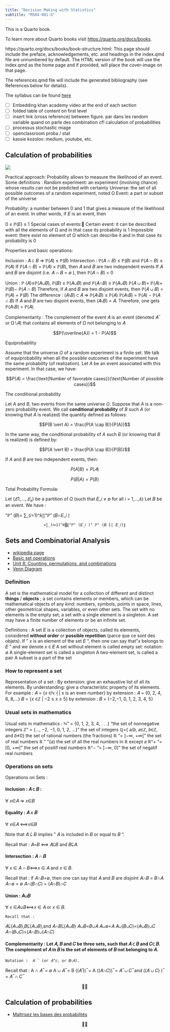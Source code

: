 ```yaml
---
title: "Decision Making with Statistics"
subtitle: "MS04-001-G"
---
```



This is a Quarto book.

To learn more about Quarto books visit <https://quarto.org/docs/books>.

https://quarto.org/docs/books/book-structure.html: This page should include the preface, acknowledgements, etc. and headings in the index.qmd file are unnumbered by default. The HTML version of the book will use the index.qmd as the home page and if provided, will place the cover-image on that page.

The references.qmd file will include the generated bibliography (see References below for details).





The syllabus can be found [here](syllabus.qmd)

- [ ] Embedding khan academy video at the end of each section
- [ ] folded table of content on first level
- [ ] insert link (cross reference) between figure. par dans les random variable quand on parle des combination cf! calculation of probabilities
- [ ] processus stochastic miage
- [ ] openclassroom proba / stat
- [ ] kassie kozolov: medium, youtube, etc.


## Calculation of probabilities 

![](../img/dice_map.jpg)

Practical approach: 
Probability allows to measure the likelihood of an event. 
Some definitions : 
Random experiment: an experiment (involving chance) whose results can not be predicted with certainty 
Universe: the set of all possible outcomes of a random experiment, noted Ω 
Event: a part or subset of the universe

Probability: a number between 0 and 1 that gives a measure of the likelihood of an event. In other words, if 𝐸 is an event, then  

0 ≤ ℙ(𝐸) ≤ 1 
Special cases of events:
Certain event: it can be described with all the elements of Ω and in that case its probability is 1 
Impossible event: there exist no element of Ω which can describe it and in that case its probability is 0 


Properties and basic operations: 

Inclusion : 
𝐴 ⊂ 𝐵 ⇒ ℙ(𝐴) ≤ ℙ(𝐵) 
Intersection :
 ℙ(𝐴 ∩ 𝐵) ≤ ℙ(𝐵)  and  ℙ(𝐴 ∩ 𝐵) ≤ ℙ(𝐴) 
If ℙ(𝐴 ∩ 𝐵) = ℙ(𝐴) × ℙ(𝐵), then 𝐴 and 𝐵  are  two independent events
If  𝐴  and  𝐵  are disjoint (i.e.  𝐴 ∩ 𝐵 = ∅ ), then ℙ(𝐴 ∩ 𝐵) = 0

Union :
 ℙ (𝐴)≤ℙ(𝐴∪𝐵),    ℙ(𝐵) ≤ ℙ(𝐴∪𝐵)   and   ℙ(𝐴∩𝐵) ≤ ℙ(𝐴∪𝐵) 
 ℙ(𝐴 ∪ 𝐵)= ℙ(𝐴)+ ℙ(𝐵)− ℙ(𝐴 ∩ 𝐵)
	Therefore, if 𝐴 and 𝐵  are  two disjoint events, 
	then ℙ(𝐴 ∪ 𝐵) = ℙ(𝐴) + ℙ(𝐵) 
 The difference : 
 (𝐴\∖𝐵) ⊂ 𝐴 ⇒ ℙ(𝐴\∖𝐵) ≤ ℙ(𝐴) 
 ℙ(𝐴\∖𝐵) = ℙ(𝐴) − ℙ(𝐴 ∩ 𝐵) 
If 𝐴 and 𝐵  are  two disjoint events, then (𝐴\∖𝐵) = 𝐴. 
Therefore, one gets ℙ(𝐴\∖𝐵) = ℙ(𝐴). 

Complementarity : 
The complement of the event 𝐴 is an event (denoted 𝐴 ̅ or Ω\∖𝐴) that contains all elements of Ω not belonging to 𝐴 

$$P(\overline{A}) = 1 - P(A)$$

Equiprobability

Assume that the universe $\Omega$ of a random experiment is a finite set. We talk of equiprobability when all the possible outcomes of the experiment have the same probability (of realization). Let $A$ be an event associated with this experiment. In that case, we have:

$$P(𝐴) = \frac{\text{Number of favorable cases}}{\text{Number of possible cases}}$$

The conditional probability

Let $A$ and $B$, two events from the same universe $\Omega$. Suppose that $A$ is a non-zero probability event. We call **conditional probability** of $B$ such $A$ (or knowing that $A$ is realized) the quantity defined as follows:

$$P(B \vert A) = \frac{P(A \cap B)}{P(A)}$$

In the same way, the conditional probability of $A$ such $B$ (or knowing that $B$ is realized) is defined by:

$$P(A \vert B) = \frac{P(A \cap B)}{P(B)}$$

If $A$ and $B$ are two independent events, then:

$$P(A \vert B) = P(𝐴)$$

$$P(B \vert A) = P(B)$$

Total Probability Formula:

Let $\{𝐸1, ..., 𝐸_𝑘\}$ be a partition of $\Omega$ (such that  𝐸_𝑖  ≠ ∅ for all 𝑖 = 1,…,𝑘) 
Let 𝐵 be an event. We have : 

"ℙ" (𝐵)= ∑_(𝑖=1)^𝑘▒"ℙ" (𝐵∩𝐸_𝑖 )   
                  
                     =∑_(𝑖=1)^𝑘▒〖"ℙ" (𝐸_𝑖 )" ℙ" (𝐵 ┤| 𝐸_𝑖)〗


## Sets and Combinatorial Analysis

- [wikipedia page](https://en.wikipedia.org/wiki/Set_(mathematics)#cite_ref-Cantor_1-0)
- [Basic set operations](https://www.khanacademy.org/math/statistics-probability/probability-library/basic-set-ops/v/intersection-and-union-of-sets)
- [Unit 8: Counting, permutations, and combinations](https://www.khanacademy.org/math/statistics-probability/counting-permutations-and-combinations)
- [Venn Diagram](https://r-graph-gallery.com/venn-diagram.html)

### Definition

A set is the mathematical model for a collection of different and distinct **things** / **objects** ; a set contains elements or members, which can be mathematical objects of any kind: numbers, symbols, points in space, lines, other geometrical shapes, variables, or even other sets. The set with no elements is the empty set; a set with a single element is a singleton. A set may have a finite number of elements or be an infinite set.

Definitions : 
A set 𝐸 is a collection of objects, called its elements, considered **without order** or **possible repetition** (parce que ce sont des objets). 
If " 𝑥 is an element of the set 𝐸 ", then one can say that "𝑥 belongs to 𝐸 " and we denote 𝑥 ∈ 𝐸 
A set without element is called empty set: notation: ∅ 
A single-element set is called a singleton 
A two-element set, is called a pair 
A subset is a part of the set 

### How to represent a set

Representation of a set :
By extension: give an exhaustive list of all its elements. 
By understanding: give a characteristic property of its elements.
For example : 
𝐴 = {𝑥 ∈ℕ ┤|  x is an even number}  by extension : 𝐴 = {0, 2, 4, 6, 8,…}
𝐵 = {𝑥 ∈ℤ | −2 ≤ 𝑥 ≤ 5}   by extension : 𝐵 = {−2,−1, 0, 1, 2, 3, 4, 5}

### Usual sets in mathematics

Usual sets in mathematics :
ℕ" = {0, 1, 2, 3, 4, . . .}  "the set of nonnegative integers
ℤ" = {..., −2, −1, 0, 1, 2, ...}"  the set of integers 
ℚ={ 𝑎/𝑏, 𝑎∈ℤ, 𝑏∈ℤ, and 𝑏≠0} the set of rational numbers (the fractions)
ℝ "= ]−∞, +∞[ " the set of real numbers
ℝ "\ "{𝑎} the set of all the real numbers in ℝ except 𝑎
ℝ^+ "= [0, +∞["  the set of positif real numbers
ℝ^− "= ]−∞, 0]" the set of negatif real numbers 

### Operations on sets

Operations on Sets : 

#### Inclusion : 𝐴 ⊂ 𝐵 : 
∀ 𝑥∈𝐴 ⇒ 𝑥∈𝐵 

#### Equality  : 𝐴 = 𝐵 
∀ 𝑥∈𝐴 ⟺𝑥∈𝐵

Note that 𝐴 ⊆ 𝐵 implies  " 𝐴 is included in 𝐵 or equal to 𝐵 ". 

Recall that :	   𝐴=𝐵 ⟺ 𝐴⊆𝐵  and  𝐵⊆𝐴. 

#### Intersection : 𝐴 ∩ 𝐵
∀ 𝑥 ∈ 𝐴 ∩ 𝐵⟺𝑥 ∈ 𝐴  and  𝑥 ∈ 𝐵. 

Recall that :
if 𝐴∩𝐵=∅, then one can say that  𝐴 and 𝐵 are disjoint 
𝐴∩𝐵 = 𝐵∩𝐴
𝐴∩∅ = ∅
𝐴∩(𝐵∩𝐶) = (𝐴∩𝐵)∩𝐶

#### Union : 𝐴∪𝐵
∀ 𝑥 ∈𝐴∪𝐵⟺𝑥 ∈ 𝐴   or  𝑥 ∈ 𝐵. 

	Recall that :
𝐴⊆(𝐴∪𝐵),𝐵⊆(𝐴∪𝐵),and 𝐴∩𝐵⊆(𝐴∪𝐵) 
𝐴∪𝐵=𝐵∪𝐴
𝐴∪∅=𝐴
𝐴∪(𝐵∪𝐶)=(𝐴∪𝐵)∪𝐶
𝐴∩(𝐵∪𝐶)=(𝐴∩𝐵)∪(𝐴∩𝐶)

#### Complementarity : Let 𝐴, 𝐵 and 𝐶 be three sets, such that 𝐴 ⊂ 𝐵 and  𝐶⊂ 𝐵. The complement of 𝐴 in 𝐵 is the set of elements of 𝐵 not belonging to 𝐴.
	Notation :  𝐴 ̅  (or 𝐴^𝑐, or 𝐵∖𝐴). 

Recall that :
A ∩ 𝐴 ̅ = ∅
A ∪ 𝐴 ̅ = B
((𝐴 ̅)) ̅ = A 
((𝐴∩𝐶)) ̅  = 𝐴 ̅ ∪ 𝐶 ̅  and  ((𝐴 ∪ 𝐶) ) ̅ = 𝐴 ̅  ∩ 𝐶 ̅

<p align="center">
🏁🏁
</p>

## Calculation of probabilities

- [Maîtrisez les bases des probabilités](https://openclassrooms.com/fr/courses/4525296-maitrisez-les-bases-des-probabilites)

<p align="center">
🏁🏁
</p>
